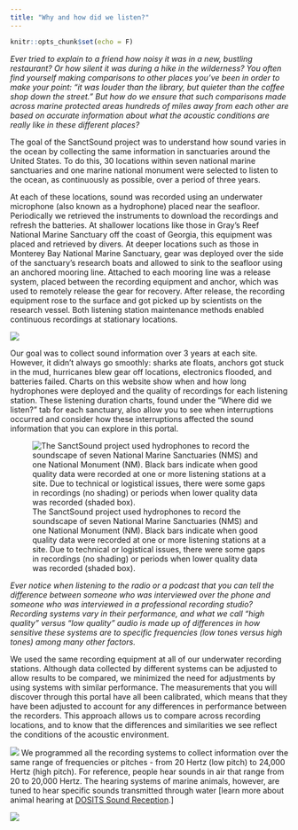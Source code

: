 ```yaml
---
title: "Why and how did we listen?"
---
```


```r
knitr::opts_chunk$set(echo = F)
```

_Ever tried to explain to a friend how noisy it was in a new, bustling restaurant? Or how silent it was during a hike in the wilderness? You often find yourself making comparisons to other places you’ve been in order to make your point: “it was louder than the library, but quieter than the coffee shop down the street.” But how do we ensure that such comparisons made across marine protected areas hundreds of miles away from each other are based on accurate information about what the acoustic conditions are really like in these different places?_

The goal of the SanctSound project was to understand how sound varies in the ocean by collecting the same information in sanctuaries around the United States. To do this, 30 locations within seven national marine sanctuaries and one marine national monument were selected to listen to the ocean, as continuously as possible, over a period of three years.

At each of these locations, sound was recorded using an underwater microphone (also known as a hydrophone) placed near the seafloor. Periodically we retrieved the instruments to download the recordings and refresh the batteries. At shallower locations like those in Gray’s Reef National Marine Sanctuary off the coast of Georgia, this equipment was placed and retrieved by divers. At deeper locations such as those in Monterey Bay National Marine Sanctuary, gear was deployed over the side of the sanctuary’s research boats and allowed to sink to the seafloor using an anchored mooring line. Attached to each mooring line was a release system, placed between the recording equipment and anchor, which was used to remotely release the gear for recovery. After release, the recording equipment rose to the surface and got picked up by scientists on the research vessel. Both listening station maintenance methods enabled continuous recordings at stationary locations.

![](./images/image2.png)

Our goal was to collect sound information over 3 years at each site. However, it didn’t always go smoothly: sharks ate floats, anchors got stuck in the mud, hurricanes blew gear off locations, electronics flooded, and batteries failed. Charts on this website show when and how long hydrophones were deployed and the quality of recordings for each listening station. These listening duration charts, found under the “Where did we listen?” tab for each sanctuary, also allow you to see when interruptions occurred and consider how these interruptions affected the sound information that you can explore in this portal.

![The SanctSound project used hydrophones to record the soundscape of seven National Marine Sanctuaries (NMS) and one National Monument (NM). Black bars indicate when good quality data were recorded at one or more listening stations at a site. Due to technical or logistical issues, there were some gaps in recordings (no shading) or periods when lower quality data was recorded (shaded box).](./images/recording_duration_allsites_mockup_tutorial.png)
 
_Ever notice when listening to the radio or a podcast that you can tell the difference between someone who was interviewed over the phone and someone who was interviewed in a professional recording studio? Recording systems vary in their performance, and what we call “high quality” versus “low quality” audio is made up of differences in how sensitive these systems are to specific frequencies (low tones versus high tones) among many other factors._

We used the same recording equipment at all of our underwater recording stations. Although data collected by different systems can be adjusted to allow results to be compared, we minimized the need for adjustments by using systems with similar performance. The measurements that you will discover through this portal have all been calibrated, which means that they have been adjusted to account for any differences in performance between the recorders. This approach allows us to compare across recording locations, and to know that the differences and similarities we see reflect the conditions of the acoustic environment.

![](./images/image16.jpg)
We programmed all the recording systems to collect information over the same range of frequencies or pitches - from 20 Hertz (low pitch) to 24,000 Hertz (high pitch). For reference, people hear sounds in air that range from 20 to 20,000 Hertz. The hearing systems of marine animals, however, are tuned to hear specific sounds transmitted through water [learn more about animal hearing at [DOSITS Sound Reception](https://dosits.org/animals/sound-reception/).] 

![](./images/image3.png)

